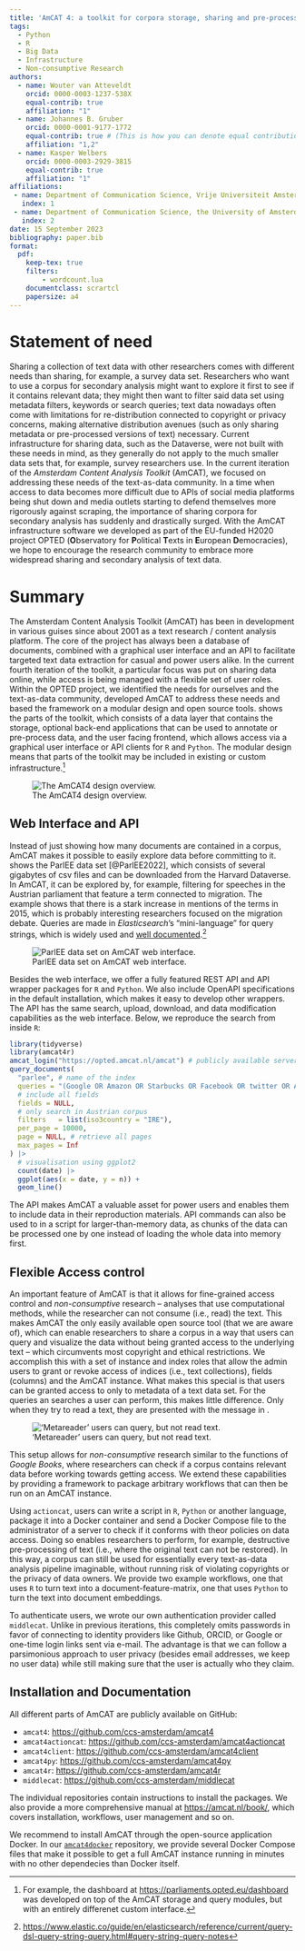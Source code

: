 ```yaml
---
title: 'AmCAT 4: a toolkit for corpora storage, sharing and pre-processing'
tags:
  - Python
  - R
  - Big Data
  - Infrastructure
  - Non-consumptive Research
authors:
  - name: Wouter van Atteveldt
    orcid: 0000-0003-1237-538X
    equal-contrib: true
    affiliation: "1"
  - name: Johannes B. Gruber
    orcid: 0000-0001-9177-1772
    equal-contrib: true # (This is how you can denote equal contributions between multiple authors)
    affiliation: "1,2"
  - name: Kasper Welbers
    orcid: 0000-0003-2929-3815
    equal-contrib: true
    affiliation: "1"
affiliations:
 - name: Department of Communication Science, Vrije Universiteit Amsterdam,
   index: 1
 - name: Department of Communication Science, the University of Amsterdam
   index: 2
date: 15 September 2023
bibliography: paper.bib
format:
  pdf:
    keep-tex: true
    filters:
        - wordcount.lua
    documentclass: scrartcl
    papersize: a4
---
```


# Statement of need

Sharing a collection of text data with other researchers comes with  different needs than sharing, for example, a survey data set.
Researchers who want to use a corpus for secondary analysis might want to explore it first to see if it contains relevant data;
they might then want to filter said data set using metadata filters, keywords or search queries;
text data nowadays often come with limitations for re-distribution connected to copyright or privacy concerns, making alternative distribution avenues (such as only sharing metadata or pre-processed versions of text) necessary.
Current infrastructure for sharing data, such as the Dataverse, were not built with these needs in mind, as they generally do not apply to the much smaller data sets that, for example, survey researchers use.
In the current iteration of the *Amsterdam Content Analysis Toolkit* (AmCAT), we focused on addressing these needs of the text-as-data community.
In a time when access to data becomes more difficult due to APIs of social media platforms being shut down and media outlets starting to defend themselves more rigorously against scraping, the importance of sharing corpora for secondary analysis has suddenly and drastically surged.
<!-- last sentence for deliverable, not necessarily for publication -->
With the AmCAT infrastructure software we developed as part of the EU-funded H2020 project OPTED (**O**bservatory for **P**olitical **T**exts in **E**uropean **D**emocracies), we hope to encourage the research community to embrace more widespread sharing and secondary analysis of text data.

# Summary

The Amsterdam Content Analysis Toolkit (AmCAT) has been in development in various guises since about 2001 as a text research / content analysis platform.
The core of the project has always been a database of documents, combined with a graphical user interface and an API to facilitate targeted text data extraction for casual and power users alike.
In the current fourth iteration of the toolkit, a particular focus was put on sharing data online, while access is being managed with a flexible set of user roles.
Within the OPTED project, we identified the needs for ourselves and the text-as-data community, developed AmCAT to address these needs and based the framework on a modular design and open source tools.
\autoref{fig:design} shows the parts of the toolkit, which consists of a data layer that contains the storage, optional back-end applications that can be used to annotate or pre-process data, and the user facing frontend, which allows access via a graphical user interface or API clients for `R` and `Python`.
The modular design means that parts of the toolkit may be included in existing or custom infrastructure.^[
For example, the dashboard at <https://parliaments.opted.eu/dashboard> was developed on top of the AmCAT storage and query modules, but with an entirely differenet custom interface.
]

![The AmCAT4 design overview.\label{fig:design}](media/amcat-flow.drawio.png)

## Web Interface and API

Instead of just showing how many documents are contained in a corpus, AmCAT makes it possible to easily explore data before committing to it.
\autoref{fig:tax_parlee} shows the ParlEE data set [@ParlEE2022], which consists of several gigabytes of csv files and can be downloaded from the Harvard Dataverse.
In AmCAT, it can be explored by, for example, filtering for speeches in the Austrian parliament that feature a term connected to migration. 
The example shows that there is a stark increase in mentions of the terms in 2015, which is probably interesting researchers focused on the migration debate.
Queries are made in *Elasticsearch*'s "mini-language" for query strings, which is widely used and [well documented](https://web.archive.org/web/20230827002715/https://www.elastic.co/guide/en/elasticsearch/reference/current/query-dsl-query-string-query.html).^[<https://www.elastic.co/guide/en/elasticsearch/reference/current/query-dsl-query-string-query.html#query-string-query-notes>]

![ParlEE data set on AmCAT web interface.\label{fig:tax_parlee}](media/tax_parlee.png)

Besides the web interface, we offer a fully featured REST API and API wrapper packages for `R` and `Python`.
We also include OpenAPI specifications in the default installation, which makes it easy to develop other wrappers.
The API has the same search, upload, download, and data modification capabilities as the web interface.
Below, we reproduce the search from \autoref{fig:tax_parlee} inside `R`:

```r
library(tidyverse)
library(amcat4r)
amcat_login("https://opted.amcat.nl/amcat") # publicly available server
query_documents(
  "parlee", # name of the index
  queries = "(Google OR Amazon OR Starbucks OR Facebook OR twitter OR Apple) AND tax*", 
  # include all fields
  fields = NULL,
  # only search in Austrian corpus
  filters	= list(iso3country = "IRE"), 
  per_page = 10000, 
  page = NULL, # retrieve all pages
  max_pages = Inf
) |> 
  # visualisation using ggplot2
  count(date) |>
  ggplot(aes(x = date, y = n)) +
  geom_line()
```

The API makes AmCAT a valuable asset for power users and enables them to include data in their reproduction materials.
API commands can also be used to in a script for larger-than-memory data, as chunks of the data can be processed one by one instead of loading the whole data into memory first.

## Flexible Access control

An important feature of AmCAT is that it allows for fine-grained access control and *non-consumptive* research -- analyses that use computational methods, while the researcher can not consume (i.e., read) the text.
<!-- Add one sentence here to udenrline what you achieve by this, smthg like: This is particularly relevant for reproducible researched using copyrighted text data. -->
This makes AmCAT the only easily available open source tool (that we are aware of), which can enable researchers to share a corpus in a way that users can query and visualize the data without being granted access to the underlying text -- which circumvents most copyright and ethical restrictions. 
We accomplish this with a set of instance and index roles that allow the admin users to grant or revoke access of indices (i.e., text collections), fields (columns) and the AmCAT instance.
What makes this special is that users can be granted access to only to metadata of a text data set.
For the queries an searches a user can perform, this makes little difference.
Only when they try to read a text, they are presented with the message in \autoref{fig:metareader}.

!['Metareader' users can query, but not read text.\label{fig:metareader}](media/sotu_text_guest.png)

This setup allows for *non-consumptive* research similar to the functions of *Google Books*, where researchers can check if a corpus contains relevant data before working towards getting access.
We extend these capabilities by providing a framework to package arbitrary workflows that can then be run on an AmCAT instance.

Using `actioncat`, users can write a script in `R`, `Python` or another language, package it into a Docker container and send a Docker Compose file to the administrator of a server to check if it conforms with theor policies on data access.
Doing so enables researchers to perform, for example, destructive pre-processing of text (i.e., where the original text can not be restored).
In this way, a corpus can still be used for essentially every text-as-data analysis pipeline imaginable, without running risk of violating copyrights or the privacy of data  owners.
We provide two example workflows, one that uses `R` to turn text into a document-feature-matrix, one that uses  `Python` to turn the text into document embeddings.

To authenticate users, we wrote our own authentication provider called `middlecat`.
Unlike in previous iterations, this completely omits passwords in favor of connecting to identity providers like Github, ORCID, or Google or one-time login links sent via e-mail.
The advantage is that we can follow a parsimonious approach to user privacy (besides email addresses, we keep no user data) while still making sure that the user is actually who they claim.

## Installation and Documentation

All different parts of AmCAT are publicly available on GitHub:

- `amcat4`: <https://github.com/ccs-amsterdam/amcat4>
- `amcat4actioncat`: <https://github.com/ccs-amsterdam/amcat4actioncat>
- `amcat4client`: <https://github.com/ccs-amsterdam/amcat4client>
- `amcat4py`: <https://github.com/ccs-amsterdam/amcat4py>
- `amcat4r`: <https://github.com/ccs-amsterdam/amcat4r>
- `middlecat`: <https://github.com/ccs-amsterdam/middlecat>

The individual repositories contain instructions to install the packages.
We also provide a more comprehensive manual at <https://amcat.nl/book/>, which covers installation, workflows, user management and so on.

We recommend to install AmCAT through the open-source application Docker.
In our [`amcat4docker`](https://github.com/ccs-amsterdam/amcat4docker) repository, we provide several Docker Compose files that make it possible to get a full AmCAT instance running in minutes with no other dependecies than Docker itself.
